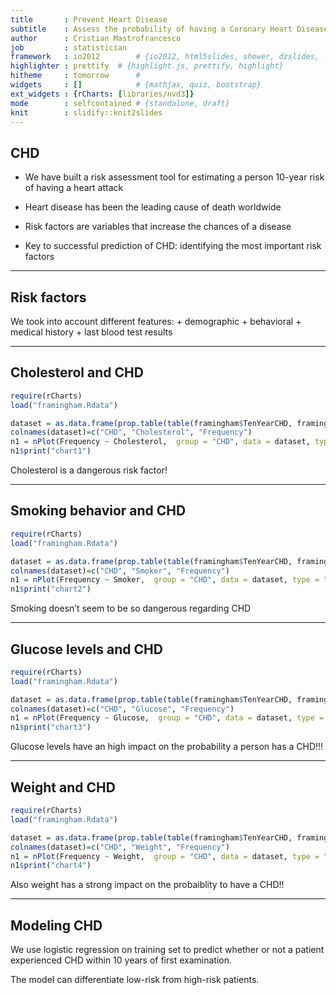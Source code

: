 ```yaml
---
title       : Prevent Heart Disease
subtitle    : Assess the probability of having a Coronary Heart Disease
author      : Cristian Mastrofrancesco
job         : statistician
framework   : io2012        # {io2012, html5slides, shower, dzslides, ...}
highlighter : prettify  # {highlight.js, prettify, highlight}
hitheme     : tomorrow      # 
widgets     : []            # {mathjax, quiz, bootstrap}
ext_widgets : {rCharts: [libraries/nvd3]}
mode        : selfcontained # {standalone, draft}
knit        : slidify::knit2slides
---
```


## CHD

* We have built a risk assessment tool for estimating
a person 10-year risk of having a heart attack

* Heart disease has been the leading cause of death
worldwide

* Risk factors are variables that increase the chances of a
disease

* Key to successful prediction of CHD: identifying the most
important risk factors


---

## Risk factors

We took into account different features:
+ demographic
+ behavioral
+ medical history
+ last blood test results

---

## Cholesterol and CHD


```r
require(rCharts)
load("framingham.Rdata") 

dataset = as.data.frame(prop.table(table(framingham$TenYearCHD, framingham$cholBins),2))
colnames(dataset)=c("CHD", "Cholesterol", "Frequency")
n1 = nPlot(Frequency ~ Cholesterol,  group = "CHD", data = dataset, type = "multiBarChart")
n1$print("chart1")

```

Cholesterol is a dangerous risk factor!


---

## Smoking behavior and CHD

```r
require(rCharts)
load("framingham.Rdata") 

dataset = as.data.frame(prop.table(table(framingham$TenYearCHD, framingham$smokerclass),2))
colnames(dataset)=c("CHD", "Smoker", "Frequency")
n1 = nPlot(Frequency ~ Smoker,  group = "CHD", data = dataset, type = "multiBarChart")
n1$print("chart2")

```

Smoking doesn't seem to be so dangerous regarding CHD

---

## Glucose levels and CHD

```r
require(rCharts)
load("framingham.Rdata") 

dataset = as.data.frame(prop.table(table(framingham$TenYearCHD, framingham$glucoseclass),2))
colnames(dataset)=c("CHD", "Glucose", "Frequency")
n1 = nPlot(Frequency ~ Glucose,  group = "CHD", data = dataset, type = "multiBarChart")
n1$print("chart3")

```

Glucose levels have an high impact on the probability a person has a CHD!!!

---

## Weight and CHD

```r
require(rCharts)
load("framingham.Rdata") 

dataset = as.data.frame(prop.table(table(framingham$TenYearCHD, framingham$weightclass),2))
colnames(dataset)=c("CHD", "Weight", "Frequency")
n1 = nPlot(Frequency ~ Weight,  group = "CHD", data = dataset, type = "multiBarChart")
n1$print("chart4")

```

Also weight has a strong impact on the probaiblity to have a CHD!!

---

## Modeling CHD

We use logistic regression on training set to predict
whether or not a patient experienced CHD within 10
years of first examination.

The model can differentiate low-risk from high-risk
patients.
